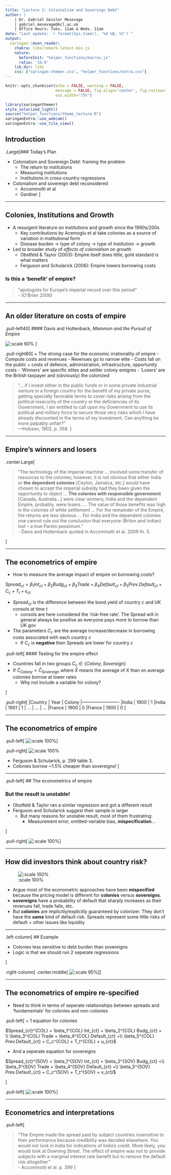 ```yaml
---
title: "Lecture 2: Colonialism and Sovereign Debt" 
author: | 
    | Dr. Gabriel Geisler Mesevage 
    | gabriel.mesevage@kcl.ac.uk
    | Office Hours: Tues. 11am & Weds. 11am
date: "Last update: `r format(Sys.time(), '%d %B, %Y')`"
output: 
  xaringan::moon_reader:
    chakra: libs/remark-latest.min.js
    nature:
      beforeInit: "helper_functions/macros.js"
      ratio: '16:9'
    lib_dir: libs
    css: ["xaringan-themer.css", "helper_functions/extra.css"]
---
```


```r
knitr::opts_chunk$set(echo = FALSE, warning = FALSE,
                      message = FALSE, fig.align='center', fig.retina=3,
                      out.width="75%")

```

```r
library(xaringanthemer)
style_solarized_light()
source("helper_functions/theme_lecture.R")
xaringanExtra::use_webcam()
xaringanExtra::use_tile_view()
```


## Introduction

.Large[### Today's Plan

+ Colonialism and Sovereign Debt: framing the problem
  + The return to institutions
  + Measuring institutions
  + Institutions in cross-country regressions
+ Colonialism and sovereign debt reconsidered
  + Accominotti et al
  + Gardner
]

---

## Colonies, Institutions and Growth

+ A resurgent literature on institutions and growth since the 1990s/200s
  - Key contributions by Acemoglu et al take colonies as a source of variation in institutional form
  - Disease burden $\rightarrow$ type of colony $\rightarrow$ type of institution $\rightarrow$ growth
  
+ Led to broader study of *effects of colonialism* on growth
  - Obstfeld & Taylor (2003): Empire itself does little, gold standard is what matters
  - Ferguson and Schularick (2006): Empire lowers borrowing costs

### Is this a 'benefit' of empire?

> "apologists for Europe's imperial record over this period" <br> - (O'Brien 2006)

---

## An older literature on costs of empire

.pull-left40[
#### Davis and Huttenback, *Mammon and the Pursuit of Empire*

![:scale 60%](figures/mammon_frontis.jpg)
]

.pull-right60[
+ The strong case for the economic irrationality of empire
    - Compute costs and revenues
    - Revenues go to narrow elite
    - Costs fall on the public
        + costs of defence, administration, infrastructure, opportunity costs
    - 'Winners' are specific elites and settler colony emigres
    - 'Losers' are the British taxpayer and (obviously) the colonized
    
> "... if I invest either in the public funds or in some private industrial venture in a foreign country for the benefit of my private purse, getting specially favorable terms to cover risks arising from the political insecurity of the country or the deficiencies of its Government, I am entitled to call upon my Government to use its political and military force to secure those very risks which I have already discounted in the terms of my investment. Can anything be more palpably unfair?" <br> —Hobson, 1902, p. 358.
]

---

## Empire's winners and losers

.center.Large[

> "The technology of the imperial machine ... involved some transfer of resources to the colonies; however, it is not obvious that either India or **the dependent colonies** [Ceylon, Jamaica, etc.] would have chosen to accept the imperial subsidy had they been given the opportunity to object ... **The colonies with responsible government** [Canada, Australia...] were clear winners; India and the dependent Empire, probably, were losers. ... The value of those benefits was high in the colonies of white settlement ... For the remainder of the Empire, the returns are less obvious ... For India and the dependent colonies one cannot rule out the conclusion that everyone (Briton and Indian) lost – a true Pareto pessimum." <br> - Davis and Huttenback quoted in Accominatti et al. 2009 fn. 5.

]

---

## The econometrics of empire

+ How to measure the average impact of empire on borrowing costs?

$Spread_{ct} = \beta_1 Int_{ct} + \beta_2 Budg_{ct} + \beta_3 Trade + \beta_4 Default_{ct} + \beta_5 Prev.Default_{ct} + C_c + T_t + \epsilon_{ct}$

+ $Spread_{ct}$ is the difference between the bond yield of country $c$ and UK consols at time $t$
  - consols are here considered the 'risk-free rate'. The Spread will in general always be positive as everyone pays more to borrow than UK gov
+ The parameters $C_c$ are the average increase/decrease in borrowing costs associated with each country $c$
  - If $C_c$ is **negative** then Spreads are lower for country $c$
  
.pull-left[
#### Testing for the empire effect

+ Countries fall in two groups $C_c \in \{Colony, Sovereign\}$
+ If $\bar{C}_{Colony} < \bar{C}_{Sovereign}$ where $\bar{X}$ means the average of $X$ than on average colonies borrow at lower rates
  - Why not include a variable for colony?
  
]

.pull-right[
|Country | Year | Colony
|-------------------------
|India | 1900 | 1
|India | 1901 | 1
| ... | ... | ...
|France | 1900 | 0
|France | 1900 | 0
  ]

---

## The econometrics of empire

.pull-left[
![:scale 100%](figures/ferguson-schularick-table3-i.png)
]

.pull-right[
![:scale 100%](figures/ferguson-schularick-table3-ii.png)

+ Ferguson & Schularick, p. 299 table 3.
+ Colonies borrow ~1.5% cheaper than sovereigns!
]

---

.pull-left[
## The econometrics of empire

### But the result is unstable!

+ Obstfeld & Taylor ran a similar regression and got a different result
+ Ferguson and Schularick suggest their sample is larger
  - But many reasons for unstable result, most of them frustrating:
    + Measurement error, omitted-variable bias, **mispecification**...

]

.pull-right[
![:scale 100%](figures/obstfeld-taylor-table1.png)
]

---

## How did investors think about country risk?

![:scale 100%](figures/accominotti-et-al-frontis.png)

+ Argue most of the econometric approaches have been **mispecified** because the pricing model is different for **colonies** versus **sovereigns**.
+ **sovereigns** have a probability of default that sharply increases as their revenues fall, trade falls, etc.
+ But **colonies** are implicitly/explicitly guaranteed by colonizer. They don't have the **same** kind of default risk. Spreads represent some little risks of default + other issues like liquidity

---

.left-column[
## Example

+ Colonies less sensitive to debt burden than sovereigns
+ Logic is that we should run 2 seperate regressions

]

.right-column[
.center.middle[
![:scale 95%](figures/accominotti-figure1.png)
]]

---

## The econometrics of empire re-specified

+ Need to think in terms of seperate relationships between spreads and 'fundamentals' for colonies and non-colonies

.pull-left[
+ 1 equation for colonies

$Spread_{ct}^{COL} = \beta_1^{COL} Int_{ct} + \beta_2^{COL} Budg_{ct} + \\ \beta_3^{COL} Trade + \beta_4^{COL} Default_{ct} +\\ \beta_5^{COL} Prev.Default_{ct} + C_c^{COL} + T_t^{COL} + u_{ct}$

+ And a seperate equation for sovereigns

$Spread_{ct}^{SOV} = \beta_1^{SOV} Int_{ct} + \beta_2^{SOV} Budg_{ct} +\\ \beta_3^{SOV} Trade + \beta_4^{SOV} Default_{ct} +\\ \beta_5^{SOV} Prev.Default_{ct} + C_c^{SOV} + T_t^{SOV} + v_{ct}$

]

.pull-left[
![:scale 100%](figures/accominotti-et-al-table3.png)
]

---

## Econometrics and interpretations

.pull-left[

> "The Empire made the spread paid by subject countries insensitive to their performance because credibility was decided elsewhere. You would not look in India for indications of India's credit. More likely, you would look at Downing Street. The effect of empire was not to provide subjects with a marginal interest rate benefit but to remove the default risk altogether" <br> - Accominotti et al. p. 399
]